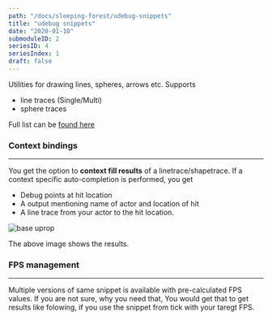 ```yaml
---
path: "/docs/sleeping-forest/udebug-snippets"
title: "udebug snippets"
date: "2020-01-10"
submoduleID: 2
seriesID: 4
seriesIndex: 1
draft: false
---
```


Utilities for drawing lines, spheres, arrows etc. Supports

- line traces (Single/Multi)
- sphere traces

Full list can be [found here](/docs/sleeping-forest/udebug-snippets-full-list)

### Context bindings

---

You get the option to **context fill results** of a linetrace/shapetrace. If a context specific auto-completion is performed, you get

- Debug points at hit location
- A output mentioning name of actor and location of hit
- A line trace from your actor to the hit location.

![base uprop](../../../../images/DaedalusAPI/udebug/componentinit.gif)

The above image shows the results.

### FPS management

---

Multiple versions of same snippet is available with pre-calculated FPS values. If you are not sure, why you need that,
You would get that to get results like folowing,
if you use the snippet from tick with your taregt FPS.
